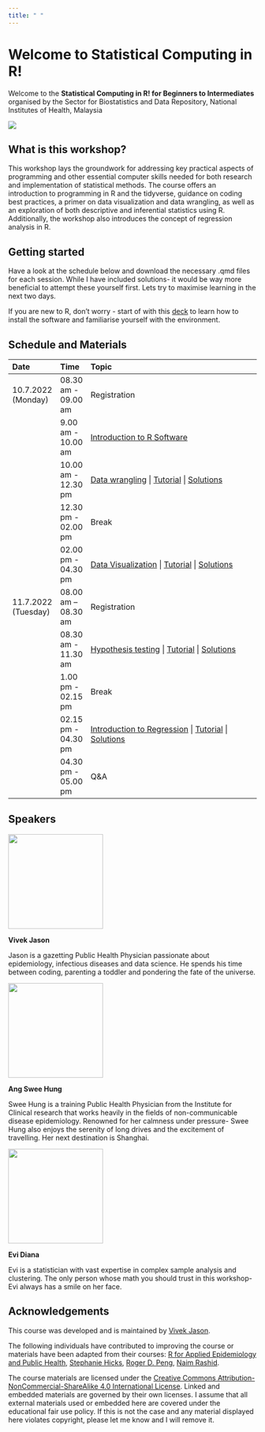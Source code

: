 ```yaml
---
title: " "
---
```


# **Welcome to Statistical Computing in R!**

Welcome to the **Statistical Computing in R! for Beginners to Intermediates** organised by the Sector for Biostatistics and Data Repository, National Institutes of Health, Malaysia

![](images/banner.png){fig-align="center"}

## **What is this workshop?**

This workshop lays the groundwork for addressing key practical aspects of programming and other essential computer skills needed for both research and implementation of statistical methods. The course offers an introduction to programming in R and the tidyverse, guidance on coding best practices, a primer on data visualization and data wrangling, as well as an exploration of both descriptive and inferential statistics using R. Additionally, the workshop also introduces the concept of regression analysis in R.

## **Getting started**

Have a look at the schedule below and download the necessary .qmd files for each session. While I have included solutions- it would be way more beneficial to attempt these yourself first. Lets try to maximise learning in the next two days.

If you are new to R, don't worry - start of with this [deck](/lectures/%5B0%5Dinstallation.html) to learn how to install the software and familiarise yourself with the environment.

## Schedule and Materials

| Date                | Time                 | Topic                                                                                                                                                                                                                                                                                                                                                                                                                                                                        |
|:--------------------|:---------------------|:-----------------------------------------------------------------------------------------------------------------------------------------------------------------------------------------------------------------------------------------------------------------------------------------------------------------------------------------------------------------------------------------------------------------------------------------------------------------------------|
| 10.7.2022 (Monday)  | 08.30 am - 09.00 am  | Registration                                                                                                                                                                                                                                                                                                                                                                                                                                                                 |
|                     | 9.00 am - 10.00 am   | [Introduction to R Software](https://raw.githubusercontent.com/vivekjason/StatsComputingR_sbdr2023/master/introduction_R.qmd)                                                                                                                                                                                                                                                                                                                                                |
|                     | 10.00 am - 12.30 pm  | [Data wrangling](https://gihttps://raw.githubusercontent.com/vivekjason/StatsComputingR_sbdr2023/master/data_wranggling.qmd) \| [Tutorial](https://raw.githubusercontent.com/vivekjason/StatsComputingR_sbdr2023/master/data_wranggling_tutorial.qmd) \| [Solutions](https://raw.githubusercontent.com/vivekjason/StatsComputingR_sbdr2023/master/data_wranggling_solutions.qmd)                                                                                             |
|                     | 12.30 pm - 02.00 pm  | Break                                                                                                                                                                                                                                                                                                                                                                                                                                                                        |
|                     | 02.00 pm - 04.30 pm  | [Data Visualization](https://raw.githubusercontent.com/vivekjason/StatsComputingR_sbdr2023/master/data_viz.qmd) \| [Tutorial](https://raw.githubusercontent.com/vivekjason/StatsComputingR_sbdr2023/master/data_viz_tutorial.qmd) \| [Solutions](https://raw.githubusercontent.com/vivekjason/StatsComputingR_sbdr2023/master/data_viz_solutions.qmd)                                                                                                                        |
| 11.7.2022 (Tuesday) | 08.00 am -- 08.30 am | Registration                                                                                                                                                                                                                                                                                                                                                                                                                                                                 |
|                     | 08.30 am - 11.30 am  | [Hypothesis testing](https://raw.githubusercontent.com/vivekjason/StatsComputingR_sbdr2023/master/inferential_stats.qmd) \| [Tutorial](https://raw.githubusercontent.com/vivekjason/StatsComputingR_sbdr2023/master/inferential_stats_tutorial.qmd) \| [Solu](/solutions/inferential_stats_solutions.qmd)[t](https://raw.githubusercontent.com/vivekjason/StatsComputingR_sbdr2023/master/inferential_stats_solutions.qmd)[ions](/solutions/inferential_stats_solutions.qmd) |
|                     | 1.00 pm - 02.15 pm   | Break                                                                                                                                                                                                                                                                                                                                                                                                                                                                        |
|                     | 02.15 pm - 04.30 pm  | [Introduction to Regression](https://raw.githubusercontent.com/vivekjason/StatsComputingR_sbdr2023/master/regression.qmd) \| [Tutorial](https://raw.githubusercontent.com/vivekjason/StatsComputingR_sbdr2023/master/regression_tutorial.qmd) \| [Solutions](https://raw.githubusercontent.com/vivekjason/StatsComputingR_sbdr2023/master/regression_solutions.qmd)                                                                                                          |
|                     | 04.30 pm - 05.00 pm  | Q&A                                                                                                                                                                                                                                                                                                                                                                                                                                                                          |

## Speakers

![](images/1688354405314.png){fig-align="left" width="2in"}

**Vivek Jason**

Jason is a gazetting Public Health Physician passionate about epidemiology, infectious diseases and data science. He spends his time between coding, parenting a toddler and pondering the fate of the universe.

![](images/1688352291610.png){fig-align="left" width="2in"}

**Ang Swee Hung**

Swee Hung is a training Public Health Physician from the Institute for Clinical research that works heavily in the fields of non-communicable disease epidemiology. Renowned for her calmness under pressure- Swee Hung also enjoys the serenity of long drives and the excitement of travelling. Her next destination is Shanghai.

![](images/1688352450596.png){fig-align="left" width="2in"}

**Evi Diana**

Evi is a statistician with vast expertise in complex sample analysis and clustering. The only person whose math you should trust in this workshop- Evi always has a smile on her face.

## **Acknowledgements**

This course was developed and is maintained by [Vivek Jason](https://github.com/vivekjason).

The following individuals have contributed to improving the course or materials have been adapted from their courses: [R for Applied Epidemiology and Public Health](https://epirhandbook.com/en/), [Stephanie Hicks](https://www.stephaniehicks.com/), [Roger D. Peng](https://github.com/rdpeng), [Naim Rashid](https://naimurashid.github.io/).

The course materials are licensed under the [Creative Commons Attribution-NonCommercial-ShareAlike 4.0 International License](https://creativecommons.org/licenses/by-nc-sa/4.0/). Linked and embedded materials are governed by their own licenses. I assume that all external materials used or embedded here are covered under the educational fair use policy. If this is not the case and any material displayed here violates copyright, please let me know and I will remove it.

